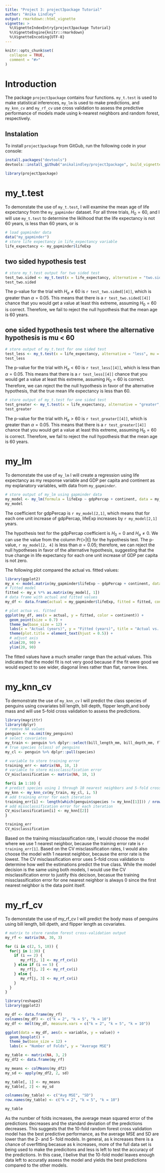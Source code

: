 ```yaml
---
title: "Project 3: project3package Tutorial"
author: "Anika Lindley"
output: rmarkdown::html_vignette
vignette: >
  %\VignetteIndexEntry{project3package Tutorial}
  %\VignetteEngine{knitr::rmarkdown}
  %\VignetteEncoding{UTF-8}
---
```


```r
knitr::opts_chunk$set(
  collapse = TRUE,
  comment = "#>"
)
```

# Introduction

The package `project3package` contains four functions. `my_t.test` is used to make statistical inferences,  `my_lm` is used to make predictions, and `my_knn_cv` and `my_rf_cv` use cross validation to assess the predictive performance of models made using k-nearest neighbors and random forest, respectively.

## Instalation

To install `project3package` from GitGub, run the following code in your console:

```r
install.packages("devtools")
devtools::install_github("anikalindley/project3package", build_vignette = TRUE, build_opts = c())
```

```r
library(project3package)
```

# my_t.test

To demonstate the use of `my_t.test`, I will examine the mean age of life expectancy from the `my_gapminder` dataset. For all three trials, $H_{0} = 60$, and I will use `my_t.test` to determine the liklihood that the life expectancy is not 60 years, is less than 60 years, or is 

```r
# load gapminder data
data("my_gapminder")
# store life expectancy in life_expectancy variable
life_expectancy <- my_gapminder$lifeExp
```

## two sided hypothesis test

```r
# store my_t.test output for two sided test
test_two.sided <- my_t.test(x = life_expectancy, alternative = "two.sided", mu = 60)
test_two.sided
```

The p-value for the trial with $H_{a} \neq 60$ is `r test_two.sided[[4]]`, which is greater than $\alpha = 0.05$. This means that there is a `r test_two.sided[[4]]` chance that you would get a value at least this extreme, assuming $H_{0} = 60$ is correct. Therefore, we fail to reject the null hypothesis that the mean age is 60 years. 

## one sided hypothesis test where the alternative hypothesis is mu < 60
```r
# store output of my_t.test for one sided test 
test_less <- my_t.test(x = life_expectancy, alternative = "less", mu = 60)
test_less
```

The p-value for the trial with $H_{a} < 60$ is `r test_less[[4]]`, which is less than $\alpha = 0.05$. This means that there is a `r test_less[[4]]` chance that you would get a value at least this extreme, assuming $H_{0} = 60$ is correct. Therefore, we can reject the the null hypothesis in favor of the alternative hypothesis, that the true mean life expectancy is less than 60. 

```r
# store output of my_t.test for one sided test
test_greater <- my_t.test(x = life_expectancy, alternative = "greater", mu = 60)
test_greater
```

The p-value for the trial with $H_{a} > 60$ is `r test_greater[[4]]`, which is greater than $\alpha = 0.05$. This means that there is a `r test_greater[[4]]` chance that you would get a value at least this extreme, assuming $H_{0} = 60$ is correct. Therefore, we fail to reject the null hypothesis that the mean age is 60 years. 

# my_lm

To demonstate the use of `my_lm` I will create a regression using life expectancy as my response variable and GDP per capita and continent as my explanatory variables, with data from `my_gapminder`.

```r
# store output of my_lm using gapminder data
my_model <- my_lm(formula = lifeExp ~ gdpPercap + continent, data = my_gapminder)
my_model
```
The coefficient for gdpPercap is `r my_model[2,1]`, which means that for each one unit increase of gdpPercap, lifeExp increases by `r my_model[2,1]` years.

The hypothesis test for the gdpPercap coefficient is $H_{0} = 0$ and $H_{a} \neq 0$. We can use the value from the column Pr(>|t|) for the hypothesis test. The p-value, `r my_model[2, 4]` is less than $\alpha = 0.05$; therefore, we can reject the null hypotheses in favor of the alternative hypothesis, suggesting that the true change in life expectancy for each one unit increase of GDP per capita is not zero.

The following plot compared the actual vs. fitted values: 

```r
library(ggplot2)
my_x <- model.matrix(my_gapminder$lifeExp ~ gdpPercap + continent, data = my_gapminder)
# fitted model
fitted <- my_x %*% as.matrix(my_model[, 1])
# data frame with actual and fitted values
my_df <- data.frame(actual = my_gapminder$lifeExp, fitted = fitted, continent = my_gapminder$continent)

# plot actua vs. fitted
ggplot(my_df, aes(x = actual, y = fitted, color = continent)) + 
  geom_point(size = 0.7) + 
  theme_bw(base_size = 12) + 
  labs(x = "Actual (years)", y = "Fitted (years)", title = "Actual vs. Fitted") + 
  theme(plot.title = element_text(hjust = 0.5)) + 
  # adjust axis
  xlim(20, 90) + 
  ylim(20, 90)

```

The fitted values have a much smaller range than the actual values. This indicates that the model fit is not very good because if the fit were good we would expect to see wider, diagonal lines rather than flat, narrow lines. 


# my_knn_cv

To demonstrate the use of `my_knn_cv` I will predict the class species of penguins using covariates bill length, bill depth, flipper length,and body mass and will use 5-fold cross validation to assess the predictions. 

```r
library(magrittr)
library(dplyr)
# remove NA values
penguin <- na.omit(my_penguins)
# select covariates
my_train <- penguin %>% dplyr::select(bill_length_mm, bill_depth_mm, flipper_length_mm, body_mass_g)
# true species (class) of penguins
my_cl <- penguin %>% dplyr::pull(species)

# variable to store training error
training_err <- matrix(NA, 10, 1)
# variable to store missclassification error
CV_misclassification <- matrix(NA, 10, 1)

for(i in 1:10) {
# predict species using 1 through 10 nearest neighbors and 5-fold cross-validation
my_knn <- my_knn_cv(my_train, my_cl, i, 5)
# add training error for each iteration
training_err[i] <- length(which(penguin$species != my_knn[[1]])) / nrow(penguin)
# add missclassification error for each iteration
CV_misclassification[i] <- my_knn[[2]]
}

training_err
CV_misclassification
```

Based on the training missclassification rate, I would choose the model where we use 1 nearest neighbor, because the training error rate is `r training_err[1]`. Based on the CV misclassification rates, I would also choose the model with 1 nearest neighbor, because the error rate is the lowest. The CV misclassification error uses 5-fold cross validation to determine how well the estimations predict the true class. While the model decision is the same using both models, I would use the CV misclassification error to justify this deicison, becasue the training missclassification error for one nearest neighbor is always 0 since the first nearest neighbor is the data point itself. 

# my_rf_cv

To demonstate the use of my_rf_cv I will predict the body mass of penguins using bill length, bill dpeth, and flipper length as covariates. 

```r
# matrix to store random forest cross-validation output
my_rf <- matrix(NA, 30, 3)

for (i in c(2, 5, 10)) {
  for(j in 1:30) {
    if (i == 2) {
       my_rf[j, 1] <- my_rf_cv(i)
    } else if (i == 5) {
       my_rf[j, 2] <- my_rf_cv(i)
    } else {
       my_rf[j, 3] <- my_rf_cv(i)
    }
  }
}
```


```r
library(reshape2)
library(ggplot2)

my_df <- data.frame(my_rf)
colnames(my_df) <- c("k = 2", "k = 5", "k = 10")
my_df <- melt(my_df, measure.vars = c("k = 2", "k = 5", "k = 10"))

ggplot(data = my_df, aes(x = variable, y = value)) + 
  geom_boxplot() + 
  theme_bw(base_size = 12) + 
  labs(x = "Number of Folds", y = "Average MSE")

```


```r
my_table <- matrix(NA, 3, 2)
my_df2 <- data.frame(my_rf)

my_means <- colMeans(my_df2)
my_sd <- apply(my_df2, 2, sd)

my_table[, 1] <- my_means
my_table[, 2] <- my_sd

colnames(my_table) <- c("Avg MSE", "SD")
row.names(my_table) <- c("k = 2", "k = 5", "k = 10")

my_table

```

As the number of folds increases, the average mean squared error of the predictions decreases and the standard deviation of the predictions decreases. This suggests that the 10-fold random forest cross validation model has the best predictive performance, as the average MSE and SD are lower than the 2- and 5- fold models. In general, as k increases there is a chance of overfitting becasue as k increases, more of the full data set is being used to make the predicitons and less is left to test the accuracy of the predictions. In this case, I belive that the 10-fold model leaves enough data left to accuratly assess the model and yields the best predictions compared to the other models. 
